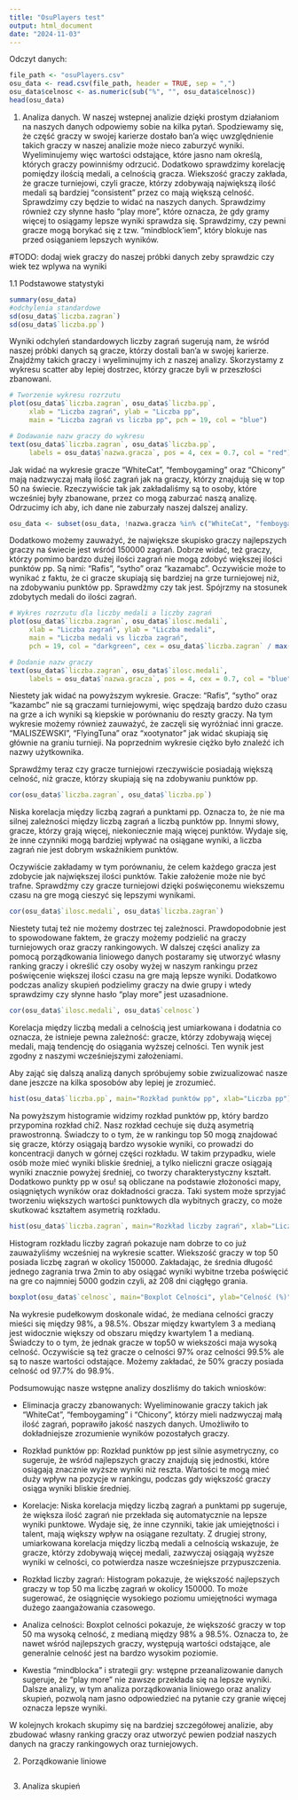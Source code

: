 ```yaml
---
title: "OsuPlayers test"
output: html_document
date: "2024-11-03"
---
```


Odczyt danych:
```r
file_path <- "osuPlayers.csv"
osu_data <- read.csv(file_path, header = TRUE, sep = ",")
osu_data$celnosc <- as.numeric(sub("%", "", osu_data$celnosc))
head(osu_data)
```
1. Analiza danych.
W naszej wstepnej analizie dzięki prostym działaniom na naszych danych odpowiemy sobie na kilka pytań. Spodziewamy się, że część graczy w swojej karierze dostało ban'a więc uwzględnienie takich graczy w naszej analizie może nieco zaburzyć wyniki. Wyeliminujemy więc wartości odstające, które jasno nam określą, których graczy powinniśmy odrzucić. Dodatkowo sprawdzimy korelację pomiędzy ilością medali, a celnością gracza. Wiekszość graczy zakłada, że gracze turniejowi, czyli gracze, którzy zdobywają największą ilość medali są bardziej "consistent" przez co mają większą celność. Sprawdzimy czy będzie to widać na naszych danych. Sprawdzimy również czy słynne hasło "play more", które oznacza, że gdy gramy więcej to osiągamy lepsze wyniki sprawdza się. Sprawdzimy, czy pewni gracze mogą borykać się z tzw. "mindblock'iem", który blokuje nas przed osiąganiem lepszych wyników.

#TODO: dodaj wiek graczy do naszej próbki danych zeby sprawdzic czy wiek tez wplywa na wyniki

1.1 Podstawowe statystyki
```r
summary(osu_data)
#odchylenia standardowe
sd(osu_data$`liczba.zagran`) 
sd(osu_data$`liczba.pp`)
```
Wyniki odchyleń standardowych liczby zagrań sugerują nam, że wśród naszej próbki danych są gracze, którzy dostali ban'a w swojej karierze. Znajdźmy takich graczy i wyeliminujmy ich z naszej analizy. Skorzystamy z wykresu scatter aby lepiej dostrzec, którzy gracze byli w przeszłości zbanowani.
```r
# Tworzenie wykresu rozrzutu
plot(osu_data$`liczba.zagran`, osu_data$`liczba.pp`, 
     xlab = "Liczba zagrań", ylab = "Liczba pp", 
     main = "Liczba zagrań vs liczba pp", pch = 19, col = "blue")

# Dodawanie nazw graczy do wykresu
text(osu_data$`liczba.zagran`, osu_data$`liczba.pp`, 
     labels = osu_data$`nazwa.gracza`, pos = 4, cex = 0.7, col = "red")

```
Jak widać na wykresie gracze "WhiteCat", "femboygaming" oraz "Chicony" mają nadzwyczaj małą ilość zagrań jak na graczy, którzy znajdują się w top 50 na świecie. Rzeczywiście tak jak zakładaliśmy są to osoby, które wcześniej były zbanowane, przez co mogą zaburzać naszą analizę. Odrzucimy ich aby, ich dane nie zaburzały naszej dalszej analizy. 
```r
osu_data <- subset(osu_data, !nazwa.gracza %in% c("WhiteCat", "femboygaming", "Chicony"))
```
Dodatkowo możemy zauważyć, że największe skupisko graczy najlepszych graczy na świecie jest wśród 150000 zagrań. Dobrze widać, też graczy, którzy pomimo bardzo dużej ilości zagrań nie mogą zdobyć większej ilości punktów pp. Są nimi: "Rafis", "sytho" oraz "kazamabc". Oczywiście może to wynikać z faktu, że ci gracze skupiają się bardziej na grze turniejowej niż, na zdobywaniu punktów pp. Sprawdźmy czy tak jest. Spójrzmy na stosunek zdobytych medali do ilości zagrań.
```r
# Wykres rozrzutu dla liczby medali a liczby zagrań
plot(osu_data$`liczba.zagran`, osu_data$`ilosc.medali`, 
     xlab = "Liczba zagrań", ylab = "Liczba medali", 
     main = "Liczba medali vs liczba zagrań", 
     pch = 19, col = "darkgreen", cex = osu_data$`liczba.zagran` / max(osu_data$`liczba.zagran`) * 2)

# Dodanie nazw graczy
text(osu_data$`liczba.zagran`, osu_data$`ilosc.medali`, 
     labels = osu_data$`nazwa.gracza`, pos = 4, cex = 0.7, col = "blue")
```
Niestety jak widać na powyższym wykresie. Gracze: "Rafis", "sytho" oraz "kazambc" nie są graczami turniejowymi, więc spędzają bardzo dużo czasu na grze a ich wyniki są kiepskie w porównaniu do reszty graczy. Na tym wykresie możemy również zauważyć, że zaczęli się wyróżniać inni gracze. "MALISZEWSKI", "FlyingTuna" oraz "xootynator" jak widać skupiają się głównie na graniu turnieji. Na poprzednim wykresie ciężko było znaleźć ich nazwy użytkownika.

Sprawdźmy teraz czy gracze turniejowi rzeczywiście posiadają większą celność, niż gracze, którzy skupiają się na zdobywaniu punktów pp.
```r
cor(osu_data$`liczba.zagran`, osu_data$`liczba.pp`)

```
Niska korelacja między liczbą zagrań a punktami pp. Oznacza to, że nie ma silnej zależności między liczbą zagrań a liczbą punktów pp. Innymi słowy, gracze, którzy grają więcej, niekoniecznie mają więcej punktów. Wydaje się, że inne czynniki mogą bardziej wpływać na osiągane wyniki, a liczba zagrań nie jest dobrym wskaźnikiem punktów. 

Oczywiście zakładamy w tym porównaniu, że celem każdego gracza jest zdobycie jak największej ilości punktów. Takie założenie może nie być trafne. Sprawdźmy czy gracze turniejowi dzięki poświęconemu wiekszemu czasu na gre mogą cieszyć się lepszymi wynikami.

```r
cor(osu_data$`ilosc.medali`, osu_data$`liczba.zagran`)
```
Niestety tutaj też nie możemy dostrzec tej zależnosci. Prawdopodobnie jest to spowodowane faktem, że graczy możemy podzielić na graczy turniejowych oraz graczy rankingowych. W dalszej części analizy za pomocą porządkowania liniowego danych postaramy się utworzyć własny ranking graczy i określić czy osoby wyżej w naszym rankingu przez poświęcenie większej ilości czasu na gre mają lepsze wyniki. Dodatkowo podczas analizy skupień podzielimy graczy na dwie grupy i wtedy sprawdzimy czy słynne hasło "play more" jest uzasadnione. 
```r
cor(osu_data$`ilosc.medali`, osu_data$`celnosc`)
```
Korelacja między liczbą medali a celnością jest umiarkowana i dodatnia co oznacza, że istnieje pewna zależność: gracze, którzy zdobywają więcej medali, mają tendencję do osiągania wyższej celności. Ten wynik jest zgodny z naszymi wcześniejszymi założeniami.

Aby zająć się dalszą analizą danych spróbujemy sobie zwizualizować nasze dane jeszcze na kilka sposobów aby lepiej je zrozumieć.
```r
hist(osu_data$`liczba.pp`, main="Rozkład punktów pp", xlab="Liczba pp")
```
Na powyższym histogramie widzimy rozkład punktów pp, który bardzo przypomina rozkład chi2. Nasz rozkład cechuje się dużą asymetrią prawostronną. Świadczy to o tym, że w rankingu top 50 mogą znajdować się gracze, którzy osiągają bardzo wysokie wyniki, co prowadzi do koncentracji danych w górnej części rozkładu. W takim przypadku, wiele osób może mieć wyniki bliskie średniej, a tylko nieliczni gracze osiągają wyniki znacznie powyżej średniej, co tworzy charakterystyczny kształt. Dodatkowo
punkty pp w osu! są obliczane na podstawie złożoności mapy, osiągniętych wyników oraz dokładności gracza. Taki system może sprzyjać tworzeniu większych wartości punktowych dla wybitnych graczy, co może skutkować kształtem asymetrią rozkładu.


```r
hist(osu_data$`liczba.zagran`, main="Rozkład liczby zagrań", xlab="Liczba zagrań")
```
Histogram rozkładu liczby zagrań pokazuje nam dobrze to co już zauważyliśmy wcześniej na wykresie scatter. Wiekszość graczy w top 50 posiada liczbę zagrań w okolicy 150000. Zakładając, że średnia długość jednego zagrania trwa 2min to aby osiągać wyniki wybitne trzeba poświęcić na gre co najmniej 5000 godzin czyli, aż 208 dni ciągłęgo grania.

```r
boxplot(osu_data$`celnosc`, main="Boxplot Celności", ylab="Celność (%)")
```
Na wykresie pudełkowym doskonale widać, że mediana celności graczy mieści się między 98%, a 98.5%. Obszar między kwartylem 3 a medianą jest widocznie większy od obszaru między kwartylem 1 a medianą. Świadczy to o tym, że jednak gracze w top50 w wiekszości maja wysoką celność. Oczywiście są też gracze o celności 97% oraz celności 99.5% ale są to nasze wartości odstające. Możemy zakładać, że 50% graczy posiada celność od 97.7% do 98.9%.

Podsumowując nasze wstępne analizy doszliśmy do takich wniosków:

- Eliminacja graczy zbanowanych: Wyeliminowanie graczy takich jak "WhiteCat", "femboygaming" i "Chicony", którzy mieli nadzwyczaj małą ilość zagrań, poprawiło jakość naszych danych. Umożliwiło to dokładniejsze zrozumienie wyników pozostałych graczy.

- Rozkład punktów pp: Rozkład punktów pp jest silnie asymetryczny, co sugeruje, że wśród najlepszych graczy znajdują się jednostki, które osiągają znacznie wyższe wyniki niż reszta. Wartości te mogą mieć duży wpływ na pozycje w rankingu, podczas gdy większość graczy osiąga wyniki bliskie średniej.

- Korelacje: Niska korelacja między liczbą zagrań a punktami pp sugeruje, że większa ilość zagrań nie przekłada się automatycznie na lepsze wyniki punktowe. Wydaje się, że inne czynniki, takie jak umiejętności i talent, mają większy wpływ na osiągane rezultaty. Z drugiej strony, umiarkowana korelacja między liczbą medali a celnością wskazuje, że gracze, którzy zdobywają więcej medali, zazwyczaj osiągają wyższe wyniki w celności, co potwierdza nasze wcześniejsze przypuszczenia.

- Rozkład liczby zagrań: Histogram pokazuje, że większość najlepszych graczy w top 50 ma liczbę zagrań w okolicy 150000. To może sugerować, że osiągnięcie wysokiego poziomu umiejętności wymaga dużego zaangażowania czasowego.

- Analiza celności: Boxplot celności pokazuje, że większość graczy w top 50 ma wysoką celność, z medianą między 98% a 98.5%. Oznacza to, że nawet wśród najlepszych graczy, występują wartości odstające, ale generalnie celność jest na bardzo wysokim poziomie.

- Kwestia "mindblocka" i strategii gry: wstępne przeanalizowanie danych sugeruje, że "play more" nie zawsze przekłada się na lepsze wyniki. Dalsze analizy, w tym analiza porządkowania liniowego oraz analizy skupień, pozwolą nam jasno odpowiedzieć na pytanie czy granie więcej oznacza lepsze wyniki.


W kolejnych krokach skupimy się na bardziej szczegółowej analizie, aby zbudować własny ranking graczy oraz utworzyć pewien podział naszych danych na graczy rankingowych oraz turniejowych.

2. Porządkowanie liniowe

```r

```
3. Analiza skupień
```r

```